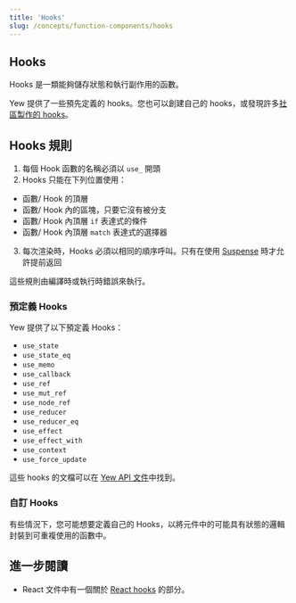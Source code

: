 ```yaml
---
title: 'Hooks'
slug: /concepts/function-components/hooks
---
```


## Hooks

Hooks 是一類能夠儲存狀態和執行副作用的函數。

Yew 提供了一些預先定義的 hooks。您也可以創建自己的 hooks，或發現許多[社區製作的 hooks](/community/awesome#hooks)。

## Hooks 規則

1. 每個 Hook 函數的名稱必須以 `use_` 開頭
2. Hooks 只能在下列位置使用：

-   函數/ Hook 的頂層
-   函數/ Hook 內的區塊，只要它沒有被分支
-   函數/ Hook 內頂層 `if` 表達式的條件
-   函數/ Hook 內頂層 `match` 表達式的選擇器

3. 每次渲染時，Hooks 必須以相同的順序呼叫。只有在使用 [Suspense](../../suspense.mdx) 時才允許提前返回

這些規則由編譯時或執行時錯誤來執行。

### 預定義 Hooks

Yew 提供了以下預定義 Hooks：

-   `use_state`
-   `use_state_eq`
-   `use_memo`
-   `use_callback`
-   `use_ref`
-   `use_mut_ref`
-   `use_node_ref`
-   `use_reducer`
-   `use_reducer_eq`
-   `use_effect`
-   `use_effect_with`
-   `use_context`
-   `use_force_update`

這些 hooks 的文檔可以在 [Yew API 文件](https://yew-rs-api.web.app/next/yew/functional/)中找到。

### 自訂 Hooks

有些情況下，您可能想要定義自己的 Hooks，以將元件中的可能具有狀態的邏輯封裝到可重複使用的函數中。

## 進一步閱讀

-   React 文件中有一個關於 [React hooks](https://reactjs.org/docs/hooks-intro.html) 的部分。
